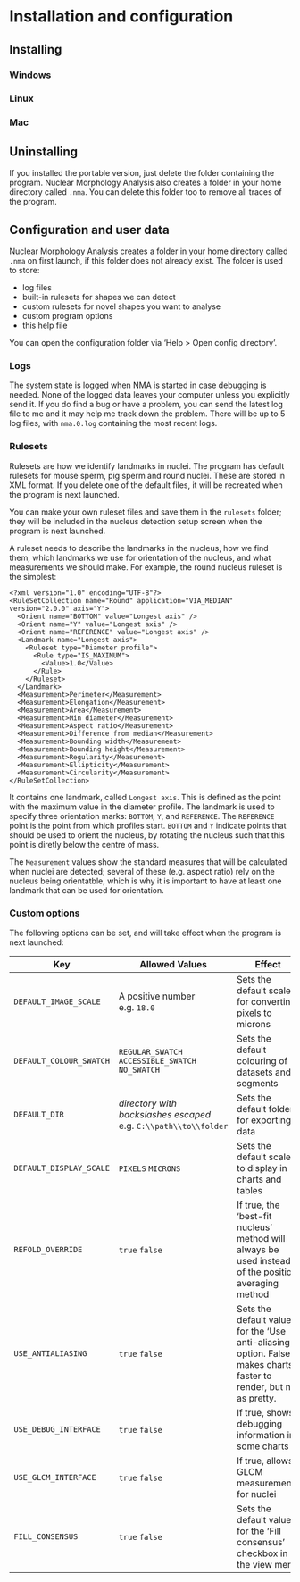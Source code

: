 # Installation and configuration

## Installing

### Windows


### Linux


### Mac


## Uninstalling

If you installed the portable version, just delete the folder containing the program.
Nuclear Morphology Analysis also creates a folder in your home directory called `.nma`. You can delete this folder too to remove all traces of the program.

## Configuration and user data

Nuclear Morphology Analysis creates a folder in your home directory called `.nma` on first launch, if this folder does not already exist. The folder is used to store:

- log files
- built-in rulesets for shapes we can detect
- custom rulesets for novel shapes you want to analyse
- custom program options
- this help file

You can open the configuration folder via 'Help > Open config directory'.

### Logs

The system state is logged when NMA is started in case debugging is needed. None of the logged data leaves your computer unless you explicitly send it. If you do find a bug or have a problem, you can send the latest log file to me and it may help me track down the problem. There will be up to 5 log files, with `nma.0.log` containing the most recent logs. 

### Rulesets

Rulesets are how we identify landmarks in nuclei. The program has default rulesets for mouse sperm, pig sperm and round nuclei.
These are stored in XML format. If you delete one of the default files, it will be recreated when the program is next launched. 

You can make your own ruleset files and save them in the `rulesets` folder; they will be included in the nucleus detection setup screen when the program is next launched. 

A ruleset needs to describe the landmarks in the nucleus, how we find them, which landmarks we use for orientation of the nucleus, and what measurements we should make. For example, the round nucleus ruleset is the simplest:

```{}
<?xml version="1.0" encoding="UTF-8"?>
<RuleSetCollection name="Round" application="VIA_MEDIAN" version="2.0.0" axis="Y">
  <Orient name="BOTTOM" value="Longest axis" />
  <Orient name="Y" value="Longest axis" />
  <Orient name="REFERENCE" value="Longest axis" />
  <Landmark name="Longest axis">
    <Ruleset type="Diameter profile">
      <Rule type="IS_MAXIMUM">
        <Value>1.0</Value>
      </Rule>
    </Ruleset>
  </Landmark>
  <Measurement>Perimeter</Measurement>
  <Measurement>Elongation</Measurement>
  <Measurement>Area</Measurement>
  <Measurement>Min diameter</Measurement>
  <Measurement>Aspect ratio</Measurement>
  <Measurement>Difference from median</Measurement>
  <Measurement>Bounding width</Measurement>
  <Measurement>Bounding height</Measurement>
  <Measurement>Regularity</Measurement>
  <Measurement>Ellipticity</Measurement>
  <Measurement>Circularity</Measurement>
</RuleSetCollection>
```

It contains one landmark, called `Longest axis`. This is defined as the point with the maximum value in the diameter profile. The landmark is used to specify three orientation marks: `BOTTOM`, `Y`, and `REFERENCE`. The `REFERENCE` point is the point from which profiles start. `BOTTOM` and `Y` indicate points that should be used to orient the nucleus, by rotating the nucleus such that this point is diretly below the centre of mass. 

The `Measurement` values show the standard measures that will be calculated when nuclei are detected; several of these (e.g. aspect ratio) rely on the nucleus being orientatble, which is why it is important to have at least one landmark that can be used for orientation.

### Custom options

The following options can be set, and will take effect when the program is next launched:

Key        | Allowed Values | Effect
-----------| ---------------|--------------
``DEFAULT_IMAGE_SCALE`` | A positive number e.g. ``18.0`` | Sets the default scale for converting pixels to microns
``DEFAULT_COLOUR_SWATCH`` | ``REGULAR_SWATCH`` ``ACCESSIBLE_SWATCH`` ``NO_SWATCH`` | Sets the default colouring of datasets and segments
``DEFAULT_DIR`` | *directory with backslashes escaped* e.g. `C:\\path\\to\\folder`    | Sets the default folder for exporting data
``DEFAULT_DISPLAY_SCALE`` | ``PIXELS`` ``MICRONS`` | Sets the default scale to display in charts and tables
``REFOLD_OVERRIDE`` |  ``true`` ``false``| If true, the 'best-fit nucleus' method will always be used instead of the position averaging method
``USE_ANTIALIASING`` | ``true`` ``false`` | Sets the default value for the 'Use anti-aliasing' option. False makes charts faster to render, but not as pretty.
``USE_DEBUG_INTERFACE`` | ``true`` ``false`` | If true, shows debugging information in some charts
``USE_GLCM_INTERFACE`` | ``true`` ``false`` | If true, allows GLCM measurements for nuclei
``FILL_CONSENSUS`` | ``true`` ``false`` | Sets the default value for the 'Fill consensus' checkbox in the view menu 
